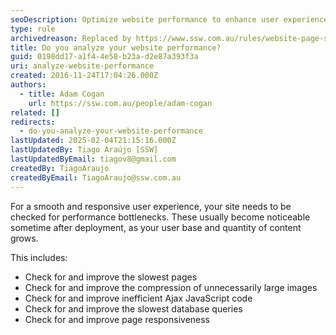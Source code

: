 ```yaml
---
seoDescription: Optimize website performance to enhance user experience and improve search engine rankings with efficient page load times, compressed images, and optimized database queries
type: rule
archivedreason: Replaced by https://www.ssw.com.au/rules/website-page-speed
title: Do you analyze your website performance?
guid: 0198dd17-a1f4-4e58-b23a-d2e87a393f3a
uri: analyze-website-performance
created: 2016-11-24T17:04:26.000Z
authors:
  - title: Adam Cogan
    url: https://ssw.com.au/people/adam-cogan
related: []
redirects:
  - do-you-analyze-your-website-performance
lastUpdated: 2025-02-04T21:15:16.000Z
lastUpdatedBy: Tiago Araújo [SSW]
lastUpdatedByEmail: tiagov8@gmail.com
createdBy: TiagoAraujo
createdByEmail: TiagoAraujo@ssw.com.au
---
```


For a smooth and responsive user experience, your site needs to be checked for performance bottlenecks. These usually become noticeable sometime after deployment, as your user base and quantity of content grows.

This includes:
* Check for and improve the slowest pages
* Check for and improve the compression of unnecessarily large images
* Check for and improve inefficient Ajax JavaScript code
* Check for and improve the slowest database queries
* Check for and improve page responsiveness
